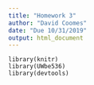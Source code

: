 ```yaml
---
title: "Homework 3"
author: "David Coomes"
date: "Due 10/31/2019"
output: html_document
---
```


```r_install_packages

library(knitr)
library(UWbe536)
library(devtools)

```


